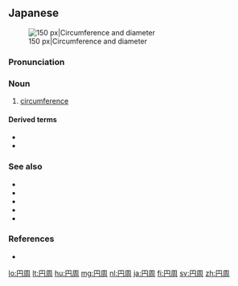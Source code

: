 ==Japanese==
{{wikipedia|lang=ja}}
{{ja-kanjitab|えん|しゅう|yomi=o}}
[[Image:Pi_eq_C_over_d.svg|thumb|right|150 px|Circumference and diameter]]

===Pronunciation===
{{ja-pron|acc=h|y=ko|えんしゅう}}

===Noun===
{{ja-noun|えんしゅう|hhira=ゑんしう}}

# {{lb|ja|geometry|sort=えんしゅう}} [[circumference]]

====Derived terms====
* {{ja-r|円%周%角|えん%しゅう%かく|gloss=inscribed angle, angle of circumference}}
* {{ja-r|円%周%率|えん%しゅう%りつ|gloss=pi}}

===See also===
* {{ja-r|円|えん|gloss=[[circle]]}}
* {{ja-r|半%径|はん%けい|gloss=[[radius]]}}
* {{ja-r|直%径|ちょっ%けい|gloss=[[diameter]]}}
* {{ja-r|円%弧|えん%こ|gloss=[[circular arc]]}}
* {{ja-r|周%囲|しゅう%い}}

===References===
* {{R:Shogakukan}}

[[lo:円周]]
[[lt:円周]]
[[hu:円周]]
[[mg:円周]]
[[nl:円周]]
[[ja:円周]]
[[fi:円周]]
[[sv:円周]]
[[zh:円周]]